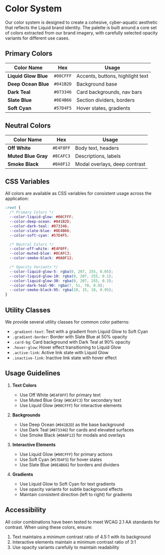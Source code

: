 # Color System

Our color system is designed to create a cohesive, cyber-aquatic aesthetic that reflects the Liquid brand identity. The palette is built around a core set of colors extracted from our brand imagery, with carefully selected opacity variants for different use cases.

## Primary Colors

| Color Name           | Hex       | Usage                            |
| -------------------- | --------- | -------------------------------- |
| **Liquid Glow Blue** | `#00CFFF` | Accents, buttons, highlight text |
| **Deep Ocean Blue**  | `#041B2D` | Background base                  |
| **Dark Teal**        | `#073346` | Card backgrounds, nav bars       |
| **Slate Blue**       | `#0E4B66` | Section dividers, borders        |
| **Soft Cyan**        | `#57D4F5` | Hover states, gradients          |

## Neutral Colors

| Color Name          | Hex       | Usage                         |
| ------------------- | --------- | ----------------------------- |
| **Off White**       | `#E4F8FF` | Body text, headers            |
| **Muted Blue Gray** | `#8CAFC3` | Descriptions, labels          |
| **Smoke Black**     | `#0A0F12` | Modal overlays, deep contrast |

## CSS Variables

All colors are available as CSS variables for consistent usage across the application:

```css
:root {
  /* Primary Colors */
  --color-liquid-glow: #00CFFF;
  --color-deep-ocean: #041B2D;
  --color-dark-teal: #073346;
  --color-slate-blue: #0E4B66;
  --color-soft-cyan: #57D4F5;

  /* Neutral Colors */
  --color-off-white: #E4F8FF;
  --color-muted-blue: #8CAFC3;
  --color-smoke-black: #0A0F12;

  /* Opacity Variants */
  --color-liquid-glow-5: rgba(0, 207, 255, 0.05);
  --color-liquid-glow-10: rgba(0, 207, 255, 0.1);
  --color-liquid-glow-30: rgba(0, 207, 255, 0.3);
  --color-dark-teal-90: rgba(7, 51, 70, 0.9);
  --color-smoke-black-95: rgba(10, 15, 18, 0.95);
}
```

## Utility Classes

We provide several utility classes for common color patterns:

- `.gradient-text`: Text with a gradient from Liquid Glow to Soft Cyan
- `.gradient-border`: Border with Slate Blue at 50% opacity
- `.card-bg`: Card background with Dark Teal at 90% opacity
- `.hover-glow`: Hover effect transitioning to Liquid Glow
- `.active-link`: Active link state with Liquid Glow
- `.inactive-link`: Inactive link state with hover effect

## Usage Guidelines

1. **Text Colors**
   - Use Off White (`#E4F8FF`) for primary text
   - Use Muted Blue Gray (`#8CAFC3`) for secondary text
   - Use Liquid Glow (`#00CFFF`) for interactive elements

2. **Backgrounds**
   - Use Deep Ocean (`#041B2D`) as the base background
   - Use Dark Teal (`#073346`) for cards and elevated surfaces
   - Use Smoke Black (`#0A0F12`) for modals and overlays

3. **Interactive Elements**
   - Use Liquid Glow (`#00CFFF`) for primary actions
   - Use Soft Cyan (`#57D4F5`) for hover states
   - Use Slate Blue (`#0E4B66`) for borders and dividers

4. **Gradients**
   - Use Liquid Glow to Soft Cyan for text gradients
   - Use opacity variants for subtle background effects
   - Maintain consistent direction (left to right) for gradients

## Accessibility

All color combinations have been tested to meet WCAG 2.1 AA standards for contrast. When using these colors, ensure:

1. Text maintains a minimum contrast ratio of 4.5:1 with its background
2. Interactive elements maintain a minimum contrast ratio of 3:1
3. Use opacity variants carefully to maintain readability 